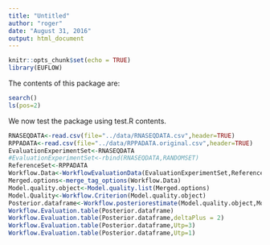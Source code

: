 ```yaml
---
title: "Untitled"
author: "roger"
date: "August 31, 2016"
output: html_document
---
```


```r
knitr::opts_chunk$set(echo = TRUE)
library(EUFLOW)
```

The contents of this package are:
```r
search() 
ls(pos=2)
```

We now test the package using test.R contents.
```r

RNASEQDATA<-read.csv(file="../data/RNASEQDATA.csv",header=TRUE)
RPPADATA<-read.csv(file="../data/RPPADATA.original.csv",header=TRUE)
EvaluationExperimentSet<-RNASEQDATA
#EvaluationExperimentSet<-rbind(RNASEQDATA,RANDOMSET)
ReferenceSet<-RPPADATA
Workflow.Data<-WorkflowEvaluationData(EvaluationExperimentSet,ReferenceSet)
Merged.options<-merge_tag_options(Workflow.Data)
Model.quality.object<-Model.quality.list(Merged.options)
Model.Quality<-Workflow.Criterion(Model.quality.object)
Posterior.dataframe<-Workflow.posteriorestimate(Model.quality.object,Model.Quality)
Workflow.Evaluation.table(Posterior.dataframe)
Workflow.Evaluation.table(Posterior.dataframe,deltaPlus = 2)
Workflow.Evaluation.table(Posterior.dataframe,Utp=3)
Workflow.Evaluation.table(Posterior.dataframe,Utp=1)
```
